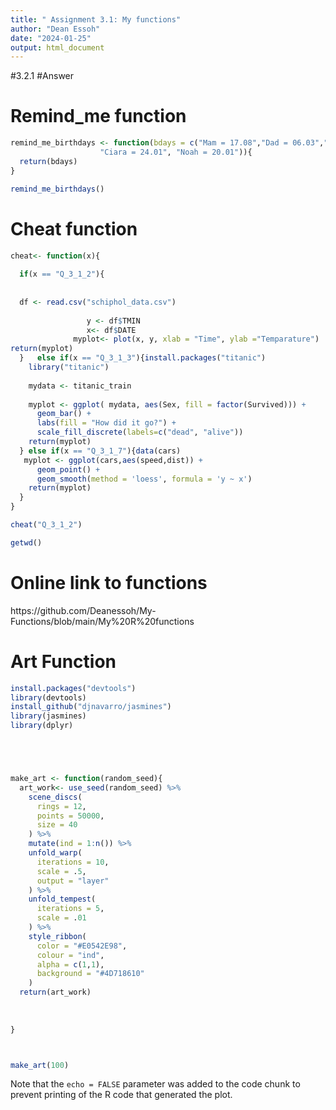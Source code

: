 ---
title: " Assignment 3.1: My functions"
author: "Dean Essoh"
date: "2024-01-25"
output: html_document
---

#3.2.1 
#Answer

# Remind_me function

```{r setup, include=FALSE}

remind_me_birthdays <- function(bdays = c("Mam = 17.08","Dad = 06.03","Ben = 22.01",
                    "Ciara = 24.01", "Noah = 20.01")){
  return(bdays)
}

remind_me_birthdays()
```

# Cheat function


```{r cars}
cheat<- function(x){
  
  if(x == "Q_3_1_2"){
  
  
  df <- read.csv("schiphol_data.csv")
                 
                 y <- df$TMIN
                 x<- df$DATE
              myplot<- plot(x, y, xlab = "Time", ylab ="Temparature")
return(myplot)
  }   else if(x == "Q_3_1_3"){install.packages("titanic")
    library("titanic")
    
    mydata <- titanic_train
    
    myplot <- ggplot( mydata, aes(Sex, fill = factor(Survived))) +
      geom_bar() +
      labs(fill = "How did it go?") +
      scale_fill_discrete(labels=c("dead", "alive"))
    return(myplot) 
  } else if(x == "Q_3_1_7"){data(cars)
   myplot <- ggplot(cars,aes(speed,dist)) + 
      geom_point() +
      geom_smooth(method = 'loess', formula = 'y ~ x')
    return(myplot)
  }
}

cheat("Q_3_1_2")

getwd()
```

# Online link to functions
https://github.com/Deanessoh/My-Functions/blob/main/My%20R%20functions






# Art Function

```{r pressure, echo=FALSE}
install.packages("devtools")
library(devtools)
install_github("djnavarro/jasmines")
library(jasmines)
library(dplyr)





make_art <- function(random_seed){
  art_work<- use_seed(random_seed) %>% 
    scene_discs(
      rings = 12, 
      points = 50000, 
      size = 40
    ) %>%
    mutate(ind = 1:n()) %>%
    unfold_warp(
      iterations = 10,
      scale = .5, 
      output = "layer" 
    ) %>%
    unfold_tempest(
      iterations = 5,
      scale = .01
    ) %>%
    style_ribbon(
      color = "#E0542E98",
      colour = "ind",
      alpha = c(1,1),
      background = "#4D718610"
    )
  return(art_work)
  
  
  
}



make_art(100)

```

Note that the `echo = FALSE` parameter was added to the code chunk to prevent printing of the R code that generated the plot.

